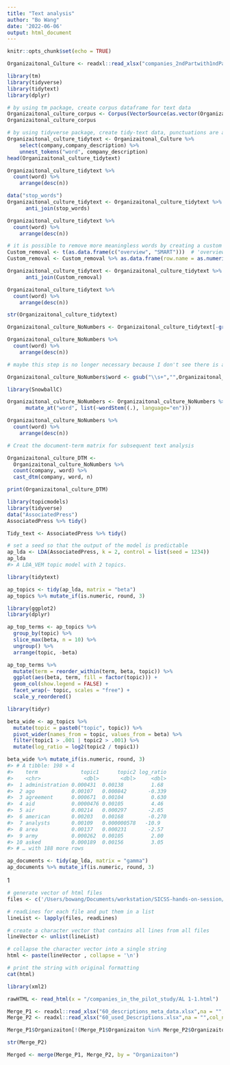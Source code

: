```yaml
---
title: "Text analysis"
author: "Bo Wang"
date: '2022-06-06'
output: html_document
---
```


```r
knitr::opts_chunk$set(echo = TRUE)
```

```r
Organizaitonal_Culture <- readxl::read_xlsx("companies_2ndPartwith1ndPart60.xlsx",na = "",col_names = T, sheet = "Sheet2")
```

```r
library(tm)
library(tidyverse)
library(tidytext)
library(dplyr)
```

```r
# by using tm package, create corpus dataframe for text data 
Organizaitonal_culture_corpus <- Corpus(VectorSource(as.vector(Organizaitonal_Culture$company_description))) 
Organizaitonal_culture_corpus
```

```r
# by using tidyverse package, create tidy-text data, punctuations are automatically removed and all words are automatically made lower case 
Organizaitonal_culture_tidytext <- Organizaitonal_Culture %>%
    select(company,company_description) %>%
    unnest_tokens("word", company_description)
head(Organizaitonal_culture_tidytext)

```

```r
Organizaitonal_culture_tidytext %>%
  count(word) %>%
    arrange(desc(n))
```

```r
data("stop_words")
Organizaitonal_culture_tidytext <- Organizaitonal_culture_tidytext %>%
      anti_join(stop_words)
```

```r
Organizaitonal_culture_tidytext %>%
  count(word) %>%
    arrange(desc(n))
```


```r
# it is possible to remove more meaningless words by creating a custom list
Custom_removal <- t(as.data.frame(c("overview", "SMART")))  # 'overview' is the field title for all d
Custom_removal <- Custom_removal %>% as.data.frame(row.name = as.numeric("1")) %>% rename(word = V1, lexicon = V2)

Organizaitonal_culture_tidytext <- Organizaitonal_culture_tidytext %>%
      anti_join(Custom_removal)

Organizaitonal_culture_tidytext %>%
  count(word) %>%
    arrange(desc(n))
```

```r
str(Organizaitonal_culture_tidytext)
```


```r
Organizaitonal_culture_NoNumbers <- Organizaitonal_culture_tidytext[-grep("\\b\\d+\\b", Organizaitonal_culture_tidytext$word), ]

Organizaitonal_culture_NoNumbers %>%
  count(word) %>%
    arrange(desc(n))
```

```r
# maybe this step is no longer necessary because I don't see there is a difference by running this line of code

Organizaitonal_culture_NoNumbers$word <- gsub("\\s+","",Organizaitonal_culture_NoNumbers$word)
```

```r
library(SnowballC)
```

```r
Organizaitonal_culture_NoNumbers <- Organizaitonal_culture_NoNumbers %>%
      mutate_at("word", list(~wordStem((.), language="en")))

Organizaitonal_culture_NoNumbers %>%
  count(word) %>%
    arrange(desc(n))
```

```r
# Creat the document-term matrix for subsequent text analysis

Organizaitonal_culture_DTM <-
  Organizaitonal_culture_NoNumbers %>%
  count(company, word) %>%
  cast_dtm(company, word, n)
```

```r
print(Organizaitonal_culture_DTM)
```




```r
library(topicmodels)
library(tidyverse)
data("AssociatedPress")
AssociatedPress %>% tidy()
```

```r
Tidy_text <- AssociatedPress %>% tidy()
```

```r
# set a seed so that the output of the model is predictable
ap_lda <- LDA(AssociatedPress, k = 2, control = list(seed = 1234))
ap_lda
#> A LDA_VEM topic model with 2 topics.
```

```r
library(tidytext)

ap_topics <- tidy(ap_lda, matrix = "beta")
ap_topics %>% mutate_if(is.numeric, round, 3)
```

```r
library(ggplot2)
library(dplyr)
```


```r
ap_top_terms <- ap_topics %>%
  group_by(topic) %>%
  slice_max(beta, n = 10) %>% 
  ungroup() %>%
  arrange(topic, -beta)

ap_top_terms %>%
  mutate(term = reorder_within(term, beta, topic)) %>%
  ggplot(aes(beta, term, fill = factor(topic))) +
  geom_col(show.legend = FALSE) +
  facet_wrap(~ topic, scales = "free") +
  scale_y_reordered()
```

```r
library(tidyr)

beta_wide <- ap_topics %>%
  mutate(topic = paste0("topic", topic)) %>%
  pivot_wider(names_from = topic, values_from = beta) %>% 
  filter(topic1 > .001 | topic2 > .001) %>%
  mutate(log_ratio = log2(topic2 / topic1))

beta_wide %>% mutate_if(is.numeric, round, 3)
#> # A tibble: 198 × 4
#>    term              topic1      topic2 log_ratio
#>    <chr>              <dbl>       <dbl>     <dbl>
#>  1 administration 0.000431  0.00138         1.68 
#>  2 ago            0.00107   0.000842       -0.339
#>  3 agreement      0.000671  0.00104         0.630
#>  4 aid            0.0000476 0.00105         4.46 
#>  5 air            0.00214   0.000297       -2.85 
#>  6 american       0.00203   0.00168        -0.270
#>  7 analysts       0.00109   0.000000578   -10.9  
#>  8 area           0.00137   0.000231       -2.57 
#>  9 army           0.000262  0.00105         2.00 
#> 10 asked          0.000189  0.00156         3.05 
#> # … with 188 more rows
```

```r
ap_documents <- tidy(ap_lda, matrix = "gamma")
ap_documents %>% mutate_if(is.numeric, round, 3)
```


1



```r
# generate vector of html files
files <- c('/Users/bowang/Documents/workstation/SICSS-hands-on-session/companies_in_the_pilot_study/AL 1-1.html', '/Users/bowang/Documents/workstation/SICSS-hands-on-session/companies_in_the_pilot_study/AR 1-1.html')

# readLines for each file and put them in a list
lineList <- lapply(files, readLines)

# create a character vector that contains all lines from all files
lineVector <- unlist(lineList)

# collapse the character vector into a single string
html <- paste(lineVector , collapse = '\n')

# print the string with original formatting
cat(html) 
```

```r
library(xml2)
```


```r
rawHTML <- read_html(x = "/companies_in_the_pilot_study/AL 1-1.html")
```


```r
Merge_P1 <- readxl::read_xlsx("60_descriptions_meta_data.xlsx",na = "",col_names = T, sheet = "Sheet1")
Merge_P2 <- readxl::read_xlsx("60_used_Descriptions.xlsx",na = "",col_names = T, sheet = "Sheet2")
```

```r
Merge_P1$Organizaiton[!(Merge_P1$Organizaiton %in% Merge_P2$Organizaiton)]
```

```r
str(Merge_P2)
```


```r
Merged <- merge(Merge_P1, Merge_P2, by = "Organizaiton")
```









